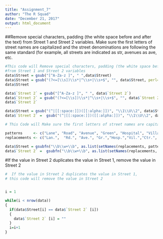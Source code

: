 ---
title: "Assignment_7"
author: "The R Squad"
date: "December 21, 2017"
output: html_document
---

##Remove special characters, padding (the white space before and after the text) from Street 1 and Street 2 variables. Make sure the first letters of street names are capitalized and the street denominations are following the same standard (for example, all streets are indicated as str, avenues as ave, etc.

```{r Removes Special Characters, echo=TRUE}
#This code will Remove special characters, padding (the white space before and after the text) 
#from Street 1 and Street 2 variables
data$Street = gsub("[^A-Za-z ]", " ",data$Street)
data$Street = gsub("(?<=[\\s])\\s*|^\\s+|\\s+$", "", data$Street, perl=TRUE)
data$Street

data$`Street 2` = gsub("[^A-Za-z ]", " ", data$`Street 2`)
data$`Street 2` = gsub("(?<=[\\s])\\s*|^\\s+|\\s+$", "", data$`Street 2`, perl=TRUE)
data$`Street 2` 

data$Street = gsub("(^|[[:space:]])([[:alpha:]])", "\\1\\U\\2", data$Street, perl=TRUE)
data$`Street 2` =  gsub("(^|[[:space:]])([[:alpha:]])", "\\1\\U\\2", data$`Street 2`, perl=TRUE)

```

```{r}
# This Code will Make sure the first letters of street names are capitalized and the street #denominations are following the same standard (for example, all streets are indicated as #Ã¢str.Ã¢,avenues 

patterns     <- c("Lane", "Road", "Avenue", "Green", "Hospital", "Village", "Center", "Drive", "Circle", "Park","Street")
replacements <- c("Lan.",  "Rd.", "Ave.", "Gr.","Hosp.","Vil.","Ctr.", "Dr.", "Cr.","Pk.","Str.")

data$Street = gsubfn("\\b\\w+\\b", as.list(setNames(replacements, patterns)), data$Street)
data$`Street 2` =  gsubfn("\\b\\w+\\b", as.list(setNames(replacements, patterns)), data$`Street 2`)


```
#If the value in Street 2 duplicates the value in Street 1, remove the value in Street 2

```{r remove duplicates, echo=TRUE}

#  If the value in Street 2 duplicates the value in Street 1, 
# this code will remove the value in Street 2


i = 1

while(i < nrow(data)) 
{
  if(data$Street[i] == data$`Street 2` [i]) 
  {
    data$`Street 2` [i] = ""
  }
  i=i+1
}



```
